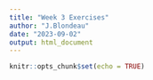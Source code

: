```yaml
---
title: "Week 3 Exercises"
author: "J.Blondeau"
date: "2023-09-02"
output: html_document
---
```


```r
knitr::opts_chunk$set(echo = TRUE)
```
